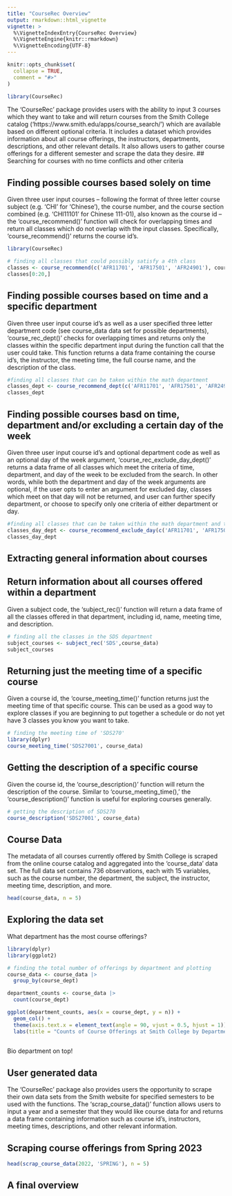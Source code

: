```yaml
---
title: "CourseRec Overview"
output: rmarkdown::html_vignette
vignette: >
  %\VignetteIndexEntry{CourseRec Overview}
  %\VignetteEngine{knitr::rmarkdown}
  %\VignetteEncoding{UTF-8}
---
```


```r
knitr::opts_chunk$set(
  collapse = TRUE,
  comment = "#>"
)
```

```r
library(CourseRec)

```

The 'CourseRec' package provides users with the ability to input 3 courses which they want to take and will return courses from the Smith College catalog ('https://www.smith.edu/apps/course_search/') which are available based on different optional criteria. It includes a dataset which provides information about all course offerings, the instructors, departments, descriptions, and other relevant details. It also allows users to gather course offerings for a different semester and scrape the data they desire. 
## Searching for courses with no time conflicts and other criteria 

## Finding possible courses based solely on time

Given three user input courses -- following the format of three letter course subject (e.g. 'CHI' for 'Chinese'), the course number, and the course section combined (e.g. 'CHI11101' for Chinese 111-01), also known as the course id -- the 'course_recommend()' function will check for overlapping times and return all classes which do not overlap with the input classes. Specifically, 'course_recommend()' returns the course id's. 

```r
library(CourseRec)

# finding all classes that could possibly satisfy a 4th class 
classes <- course_recommend(c('AFR11701', 'AFR17501', 'AFR24901'), course_data)
classes[0:20,]
```

## Finding possible courses based on time and a specific department 

Given three user input course id's as well as a user specified three letter department code (see course_data data set for possible departments), 'course_rec_dept()' checks for overlapping times and returns only the classes within the specific department input during the function call that the user could take. This function returns a data frame containing the course id's, the instructor, the meeting time, the full course name, and the description of the class. 

```r

#finding all classes that can be taken within the math department 
classes_dept <- course_recommend_dept(c('AFR11701', 'AFR17501', 'AFR24901'), 'MTH', course_data)
classes_dept
```

## Finding possible courses basd on time, department and/or excluding a certain day of the week

Given three user input course id's and optional department code as well as an optional day of the week argument, 'course_rec_exclude_day_dept()' returns a data frame of all classes which meet the criteria of time, department, and day of the week to be excluded from the search. In other words, while both the department and day of the week arguments are optional, if the user opts to enter an argument for excluded day, classes which meet on that day will not be returned, and user can further specify department, or choose to specify only one criteria of either department or day.

```r
#finding all classes that can be taken within the math department and that don't meet on Friday 
classes_day_dept <- course_recommend_exclude_day(c('AFR11701', 'AFR17501', 'AFR24901'), 'Friday', 'MTH', course_data)
classes_day_dept
```

## Extracting general information about courses

## Return information about all courses offered within a department 

Given a subject code, the 'subject_rec()' function will return a data frame of all the classes offered in that department, including id, name, meeting time, and description. 


```r
# finding all the classes in the SDS department
subject_courses <- subject_rec('SDS',course_data)
subject_courses
```

## Returning just the meeting time of a specific course

Given a course id, the 'course_meeting_time()' function returns just the meeting time of that specific course. This can be used as a good way to explore classes if you are beginning to put together a schedule or do not yet have 3 classes you know you want to take.

```r
# finding the meeting time of 'SDS270'
library(dplyr)
course_meeting_time('SDS27001', course_data)

```
## Getting the description of a specific course

Given the course id, the 'course_description()' function will return the description of the course. Similar to 'course_meeting_time(),' the 'course_description()' function is useful for exploring courses generally. 
```r
# getting the description of SDS270
course_description('SDS27001', course_data)
```

## Course Data 

The metadata of all courses currently offered by Smith College is scraped from the online course catalog and aggregated into the 'course_data' data set. The full data set contains 736 observations, each with 15 variables, such as the course number, the department, the subject, the instructor, meeting time, description, and more. 

```r
head(course_data, n = 5)
```
## Exploring the data set 

What department has the most course offerings? 

```r
library(dplyr)
library(ggplot2)
```

```r

# finding the total number of offerings by department and plotting
course_data <- course_data |>
  group_by(course_dept)

department_counts <- course_data |>
  count(course_dept)

ggplot(department_counts, aes(x = course_dept, y = n)) +
  geom_col() +
  theme(axis.text.x = element_text(angle = 90, vjust = 0.5, hjust = 1)) + 
  labs(title = "Counts of Course Offerings at Smith College by Department", x = "Department", y = "Count")
  

```

Bio department on top! 

## User generated data 

The 'CourseRec' package also provides users the opportunity to scrape their own data sets from the Smith website for specified semesters to be used with the functions. The 'scrap_course_data()' function allows users to input a year and a semester that they would like course data for and returns a data frame containing information such as course id's, instructors, meeting times, descriptions, and other relevant information.

## Scraping course offerings from Spring 2023 

```r
head(scrap_course_data(2022, 'SPRING'), n = 5)
```

## A final overview 





